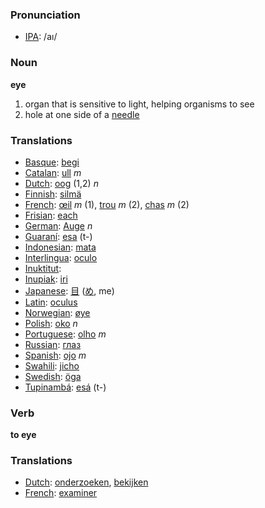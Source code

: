 === Pronunciation ===
*[[w:IPA|IPA]]: /aı/

=== Noun ===

'''eye'''

#organ that is sensitive to light, helping organisms to see 
#hole at one side of a [[needle]]

=== Translations ===
*[[Basque]]: [[begi]]
*[[Catalan]]: [[ull]] ''m''
*[[Dutch]]: [[oog]] (1,2) ''n''
*[[Finnish]]: [[silmä]]
*[[French]]: [[œil]] ''m'' (1), [[trou]] ''m'' (2), [[chas]] ''m'' (2)
*[[Frisian]]: [[each]]
*[[German]]: [[Auge]] ''n''
*[[Guaraní]]: [[esa]] (t-)
*[[Indonesian]]: [[mata]]
*[[Interlingua]]: [[oculo]]
*[[Inuktitut]]: [[]]
*[[Inupiak]]: [[iri]]
*[[Japanese]]: [[目]] ([[め]], me)
*[[Latin]]: [[oculus]]
*[[Norwegian]]: [[øye]]
*[[Polish]]: [[oko]] ''n''
*[[Portuguese]]: [[olho]] ''m''
*[[Russian]]: [[глаз]]
*[[Spanish]]: [[ojo]] ''m''
*[[Swahili]]: [[jicho]]
*[[Swedish]]: [[öga]]
*[[Tupinambá]]: [[esá]] (t-)

=== Verb ===

'''to eye'''

=== Translations ===
*[[Dutch]]: [[onderzoeken]], [[bekijken]]
*[[French]]: [[examiner]]